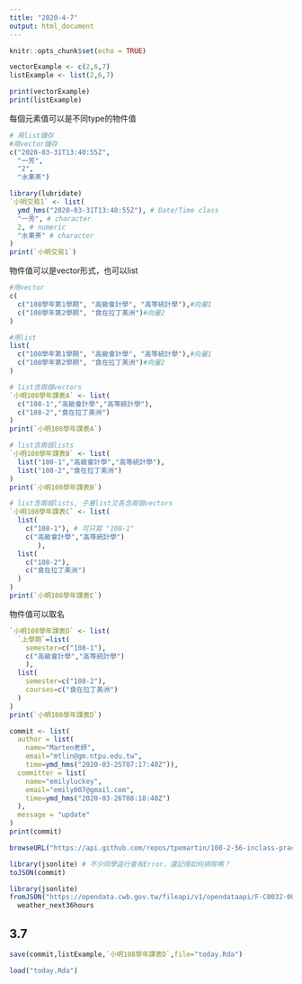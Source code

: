 ---
title: "2020-4-7"
output: html_document
---

```{r setup, include=FALSE}
knitr::opts_chunk$set(echo = TRUE)
```

```{r}
vectorExample <- c(2,6,7)
listExample <- list(2,6,7)

print(vectorExample)
print(listExample)
```

每個元素值可以是不同type的物件值
```{r}
# 用list儲存
#用vector儲存
c("2020-03-31T13:40:55Z",
  "一芳",
  "2",
  "水果茶")

library(lubridate)
`小明交易1` <- list(
  ymd_hms("2020-03-31T13:40:55Z"), # Date/Time class
  "一芳", # character
  2, # numeric
  "水果茶" # character
)
print(`小明交易1`)
```
物件值可以是vector形式，也可以list
```{r}
#用vector
c(
  c("108學年第1學期", "高級會計學", "高等統計學"),#向量1
  c("108學年第2學期", "食在拉丁美洲")#向量2
)
```
```{r}
#用list
list(
  c("108學年第1學期", "高級會計學", "高等統計學"),#向量1
  c("108學年第2學期", "食在拉丁美洲")#向量2
)
```
```{r}
# list含兩個vectors
`小明108學年課表A` <- list(
  c("108-1","高級會計學","高等統計學"),
  c("108-2","食在拉丁美洲")
)
print(`小明108學年課表A`)
```

```{r}
# list含兩個lists
`小明108學年課表B` <- list(
  list("108-1","高級會計學","高等統計學"),
  list("108-2","食在拉丁美洲")
)
print(`小明108學年課表B`)
```
```{r}
# list含兩個lists, 子層list又各含兩個vectors
`小明108學年課表C` <- list(
  list(
    c("108-1"), # 可只寫 "108-1"
    c("高級會計學","高等統計學")
       ),
  list(
    c("108-2"),
    c("食在拉丁美洲")
  )
)
print(`小明108學年課表C`)
```
物件值可以取名
```{r}
`小明108學年課表D` <- list(
  `上學期`=list(
    semester=c("108-1"), 
    c("高級會計學","高等統計學")
    ),
  list(
    semester=c("108-2"),
    courses=c("食在拉丁美洲")
  )
)
print(`小明108學年課表D`)
```

```{r}
commit <- list(
  author = list(
    name="Marten老師",
    email="mtlin@gm.ntpu.edu.tw",
    time=ymd_hms("2020-03-25T07:17:40Z")),
  committer = list(
    name="emilyluckey",
    email="emily007@gmail.com",
    time=ymd_hms("2020-03-26T08:18:40Z")
  ),
  message = "update"
)
print(commit)

```

```{r}
browseURL("https://api.github.com/repos/tpemartin/108-2-56-inclass-practice/commits") 
```

```{r}
library(jsonlite) # 不少同學這行會有Error，還記得如何排除嗎？
toJSON(commit)
```
```{r}
library(jsonlite)
fromJSON("https://opendata.cwb.gov.tw/fileapi/v1/opendataapi/F-C0032-001?Authorization=rdec-key-123-45678-011121314&format=JSON") ->
  weather_next36hours
```

## 3.7
```{r}
save(commit,listExample,`小明108學年課表D`,file="today.Rda")
```

```{r}
load("today.Rda")
```

